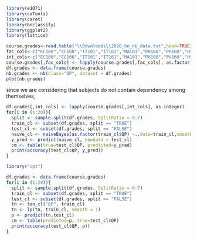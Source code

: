 ```r
library(e1071) 
library(caTools) 
library(caret) 
library(bnclassify)
library(ggplot2)
library(lattice)
```

```r
course.grades<-read.table("\\Downloads\\2020_bn_nb_data.txt",head=TRUE)
fac_cols<-c("EC100","EC160","IT101","IT161","MA101","PH100","PH160","HS101","QP")
int_cols<-c("EC100","EC160","IT101","IT161","MA101","PH100","PH160","HS101")
course.grades[,fac_cols] <- lapply(course.grades[,fac_cols], as.factor)
df.grades <- data.frame(course.grades)
nb.grades <- nb(class="QP", dataset = df.grades)
plot(nb.grades)
```
since we are considering that subjects do not contain dependency among themselves, 


```r
df.grades[,int_cols] <- lapply(course.grades[,int_cols], as.integer)
for(i in (1:20)){
  split <- sample.split(df.grades, SplitRatio = 0.7) 
  train_cl <- subset(df.grades, split == "TRUE") 
  test_cl <- subset(df.grades, split == "FALSE") 
  naive_cl <- naiveBayes(as.factor(train_cl$QP) ~.,data=train_cl,smooth=0)
  y_pred <- predict(naive_cl, newdata = test_cl)
  cm <- table(true=test_cl$QP, predicted=y_pred) 
  print(accuracy(test_cl$QP, y_pred))
}
```


```r
library("cpt")
```


```r
df.grades <- data.frame(course.grades)
for(i in (1:20)){
  split <- sample.split(df.grades, SplitRatio = 0.7) 
  train_cl <- subset(df.grades, split == "TRUE") 
  test_cl <- subset(df.grades, split == "FALSE") 
  tn <- tan_cl("QP", train_cl)
  tn <- lp(tn, train_cl, smooth = 1)
  p <- predict(tn,test_cl)
  cm <- table(predicted=p, true=test_cl$QP)
  print(accuracy(test_cl$QP, p))  
}
```



